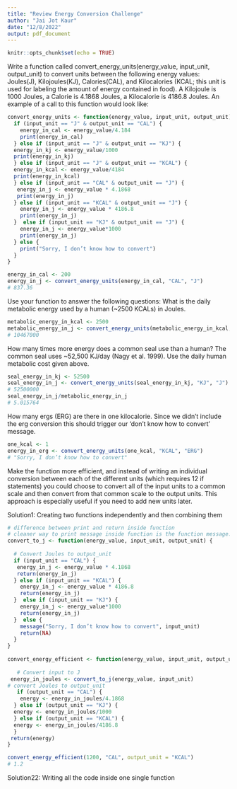 ```yaml
---
title: "Review Energy Conversion Challenge"
author: "Jai Jot Kaur"
date: "12/8/2022"
output: pdf_document
---
```


```r
knitr::opts_chunk$set(echo = TRUE)
```

Write a function called convert_energy_units(energy_value, input_unit, output_unit) to convert units between the following energy values:
Joules(J),
Kilojoules(KJ),
Calories(CAL),
and Kilocalories (KCAL; this unit is used for labeling the amount of energy contained in food). A Kilojoule is 1000 Joules, a Calorie is 4.1868 Joules, a Kilocalorie is 4186.8 Joules. An example of a call to this function would look like:

```r
convert_energy_units <- function(energy_value, input_unit, output_unit) {
  if (input_unit == "J" & output_unit == "CAL") {
    energy_in_cal <- energy_value/4.184
    print(energy_in_cal)
  } else if (input_unit == "J" & output_unit == "KJ") {
  energy_in_kj <- energy_value/1000
  print(energy_in_kj)
  } else if (input_unit == "J" & output_unit == "KCAL") {
  energy_in_kcal <- energy_value/4184
  print(energy_in_kcal)
  } else if (input_unit == "CAL" & output_unit == "J") {
   energy_in_j <- energy_value * 4.1868  
   print(energy_in_j)
  } else if (input_unit == "KCAL" & output_unit == "J") {
    energy_in_j <- energy_value * 4186.8
    print(energy_in_j)
  }  else if (input_unit == "KJ" & output_unit == "J") { 
    energy_in_j <- energy_value*1000
    print(energy_in_j)
  } else {
    print("Sorry, I don’t know how to convert")
  }
}

energy_in_cal <- 200
energy_in_j <- convert_energy_units(energy_in_cal, "CAL", "J")
# 837.36
```

Use your function to answer the following questions:
What is the daily metabolic energy used by a human (~2500 KCALs) in Joules.
```r
metabolic_energy_in_kcal <- 2500
metabolic_energy_in_j <- convert_energy_units(metabolic_energy_in_kcal, "KCAL", "J")
# 10467000
```

How many times more energy does a common seal use than a human? The common seal uses ~52,500 KJ/day (Nagy et al. 1999). Use the daily human metabolic cost given above.
```r
seal_energy_in_kj <- 52500
seal_energy_in_j <- convert_energy_units(seal_energy_in_kj, "KJ", "J")
# 52500000
seal_energy_in_j/metabolic_energy_in_j
# 5.015764
```

How many ergs (ERG) are there in one kilocalorie. Since we didn’t include the erg conversion this should trigger our ‘don’t know how to convert’ message.
```r
one_kcal <- 1
energy_in_erg <- convert_energy_units(one_kcal, "KCAL", "ERG")
# "Sorry, I don’t know how to convert"
```

Make the function more efficient, and instead of writing an individual conversion between each of the different units (which requires 12 if statements) you could choose to convert all of the input units to a common scale and then convert from that common scale to the output units. This approach is especially useful if you need to add new units later.

Solution1: Creating two functions independently and then combining them
```r
# difference between print and return inside function
# cleaner way to print message inside function is the function message. print function can be sued to generate an output for the function; tis is not efficent as using a simple return. Using the return can allow more complcicated things to be returned such as lists. 
convert_to_j <- function(energy_value, input_unit, output_unit) {
  
  # Convert Joules to output_unit
  if (input_unit == "CAL") {
   energy_in_j <- energy_value * 4.1868  
   return(energy_in_j)
  } else if (input_unit == "KCAL") {
    energy_in_j <- energy_value * 4186.8
    return(energy_in_j)
  }  else if (input_unit == "KJ") { 
    energy_in_j <- energy_value*1000
    return(energy_in_j)
  }  else {
    message("Sorry, I don’t know how to convert", input_unit)
    return(NA)
  }
}
  
convert_energy_efficient <- function(energy_value, input_unit, output_unit) {
  
   # Convert input to J
 energy_in_joules <- convert_to_j(energy_value, input_unit) 
# convert Joules to output_unit
   if (output_unit == "CAL") {
    energy <- energy_in_joules/4.1868 
  } else if (output_unit == "KJ") {
  energy <- energy_in_joules/1000
  } else if (output_unit == "KCAL") {
  energy <- energy_in_joules/4186.8
  }
 return(energy)
}

convert_energy_efficient(1200, "CAL", output_unit = "KCAL")
# 1.2
```

Solution22: Writing all the code inside one single function
